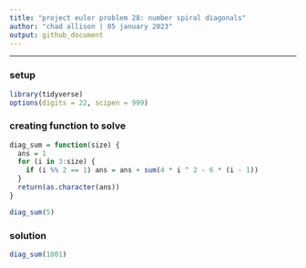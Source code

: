 ```yaml
---
title: "project euler problem 28: number spiral diagonals"
author: "chad allison | 05 january 2023"
output: github_document
---
```


___

### setup

```r
library(tidyverse)
options(digits = 22, scipen = 999)
```

### creating function to solve

```r
diag_sum = function(size) {
  ans = 1
  for (i in 3:size) {
    if (i %% 2 == 1) ans = ans + sum(4 * i ^ 2 - 6 * (i - 1))
  }
  return(as.character(ans))
}

diag_sum(5)
```

### solution

```r
diag_sum(1001)
```

















